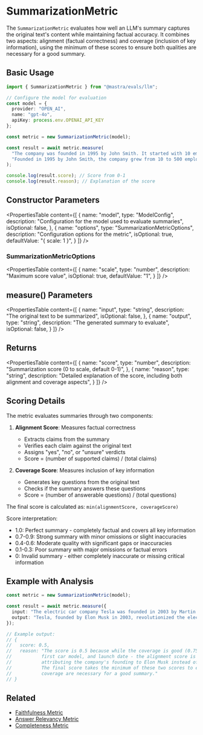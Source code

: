 # SummarizationMetric

The `SummarizationMetric` evaluates how well an LLM's summary captures the original text's content while maintaining factual accuracy. It combines two aspects: alignment (factual correctness) and coverage (inclusion of key information), using the minimum of these scores to ensure both qualities are necessary for a good summary.

## Basic Usage

```typescript
import { SummarizationMetric } from "@mastra/evals/llm";

// Configure the model for evaluation
const model = {
  provider: "OPEN_AI",
  name: "gpt-4o",
  apiKey: process.env.OPENAI_API_KEY
};

const metric = new SummarizationMetric(model);

const result = await metric.measure(
  "The company was founded in 1995 by John Smith. It started with 10 employees and grew to 500 by 2020. The company is based in Seattle.",
  "Founded in 1995 by John Smith, the company grew from 10 to 500 employees by 2020."
);

console.log(result.score); // Score from 0-1
console.log(result.reason); // Explanation of the score
```

## Constructor Parameters

<PropertiesTable
  content={[
    {
      name: "model",
      type: "ModelConfig",
      description: "Configuration for the model used to evaluate summaries",
      isOptional: false,
    },
    {
      name: "options",
      type: "SummarizationMetricOptions",
      description: "Configuration options for the metric",
      isOptional: true,
      defaultValue: "{ scale: 1 }",
    }
  ]}
/>

### SummarizationMetricOptions

<PropertiesTable
  content={[
    {
      name: "scale",
      type: "number",
      description: "Maximum score value",
      isOptional: true,
      defaultValue: "1",
    }
  ]}
/>

## measure() Parameters

<PropertiesTable
  content={[
    {
      name: "input",
      type: "string",
      description: "The original text to be summarized",
      isOptional: false,
    },
    {
      name: "output",
      type: "string",
      description: "The generated summary to evaluate",
      isOptional: false,
    }
  ]}
/>

## Returns

<PropertiesTable
  content={[
    {
      name: "score",
      type: "number",
      description: "Summarization score (0 to scale, default 0-1)",
    },
    {
      name: "reason",
      type: "string",
      description: "Detailed explanation of the score, including both alignment and coverage aspects",
    }
  ]}
/>

## Scoring Details

The metric evaluates summaries through two components:

1. **Alignment Score**: Measures factual correctness
   - Extracts claims from the summary
   - Verifies each claim against the original text
   - Assigns "yes", "no", or "unsure" verdicts
   - Score = (number of supported claims) / (total claims)

2. **Coverage Score**: Measures inclusion of key information
   - Generates key questions from the original text
   - Checks if the summary answers these questions
   - Score = (number of answerable questions) / (total questions)

The final score is calculated as: `min(alignmentScore, coverageScore)`

Score interpretation:
- 1.0: Perfect summary - completely factual and covers all key information
- 0.7-0.9: Strong summary with minor omissions or slight inaccuracies
- 0.4-0.6: Moderate quality with significant gaps or inaccuracies
- 0.1-0.3: Poor summary with major omissions or factual errors
- 0: Invalid summary - either completely inaccurate or missing critical information

## Example with Analysis

```typescript
const metric = new SummarizationMetric(model);

const result = await metric.measure({
  input: "The electric car company Tesla was founded in 2003 by Martin Eberhard and Marc Tarpenning. Elon Musk joined in 2004 as the largest investor and became CEO in 2008. The company's first car, the Roadster, was launched in 2008.",
  output: "Tesla, founded by Elon Musk in 2003, revolutionized the electric car industry starting with the Roadster in 2008."
});

// Example output:
// {
//   score: 0.5,
//   reason: "The score is 0.5 because while the coverage is good (0.75) - mentioning the founding year, 
//           first car model, and launch date - the alignment score is lower (0.5) due to incorrectly 
//           attributing the company's founding to Elon Musk instead of Martin Eberhard and Marc Tarpenning. 
//           The final score takes the minimum of these two scores to ensure both factual accuracy and 
//           coverage are necessary for a good summary."
// }
```

## Related

- [Faithfulness Metric](./faithfulness)
- [Answer Relevancy Metric](./answer-relevancy)
- [Completeness Metric](./completeness) 
